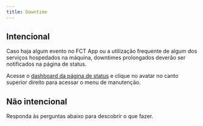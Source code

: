 ```yaml
---
title: Downtime
---
```



## Intencional

Caso haja algum evento no FCT App ou a utilização frequente de algum dos serviços hospedados na máquina, downtimes prolongados deverão ser notificados na página de status.

Acesse o [dashboard da página de status](https://status.cacic.dev.br/dashboard) e clique no avatar no canto superior direito para acessar o menu de manutenção.

## Não intencional

Responda às perguntas abaixo para descobrir o que fazer.

<DowntimeDecisionTree client:load="svelte" />
